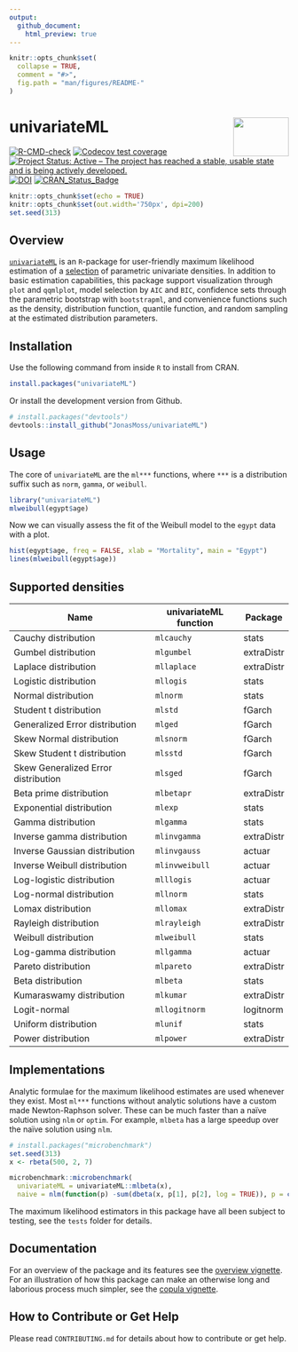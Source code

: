 ```yaml
---
output:
  github_document:
    html_preview: true
---
```


<!-- README.md is generated from README.Rmd. Please edit that file -->

```r
knitr::opts_chunk$set(
  collapse = TRUE,
  comment = "#>",
  fig.path = "man/figures/README-"
)
```

# univariateML <img src="man/figures/logo.png" align="right" width="100" height="70" />
[![R-CMD-check](https://github.com/JonasMoss/univariateML/workflows/R-CMD-check/badge.svg)](https://github.com/JonasMoss/univariateML/actions)
[![Codecov test coverage](https://codecov.io/gh/JonasMoss/univariateML/branch/master/graph/badge.svg)](https://app.codecov.io/gh/JonasMoss/univariateML?branch=master)
[![Project Status: Active – The project has reached a stable, usable state and is being actively developed.](https://www.repostatus.org/badges/latest/active.svg)](https://www.repostatus.org/#active)
[![DOI](https://joss.theoj.org/papers/10.21105/joss.01863/status.svg)](https://doi.org/10.21105/joss.01863)
[![CRAN_Status_Badge](https://www.r-pkg.org/badges/version/univariateML)](https://cran.r-project.org/package=univariateML)

```r
knitr::opts_chunk$set(echo = TRUE)
knitr::opts_chunk$set(out.width='750px', dpi=200)
set.seed(313)
```

## Overview
[`univariateML`](https://jonasmoss.github.io/univariateML/index.html) is an `R`-package for
user-friendly maximum likelihood estimation of a
[selection](https://jonasmoss.github.io/univariateML/articles/distributions.html) of parametric univariate densities. In addition to basic estimation capabilities,
this package support visualization through `plot` and `qqmlplot`, model selection
by `AIC` and `BIC`, confidence sets through the parametric bootstrap with
`bootstrapml`, and convenience functions such as the density, distribution 
function, quantile function, and random sampling at the estimated distribution
parameters.

## Installation
Use the following command from inside `R` to install from CRAN.
```r
install.packages("univariateML")
```

Or install the development version from Github.
```r
# install.packages("devtools")
devtools::install_github("JonasMoss/univariateML")
```

## Usage

The core of `univariateML` are the `ml***` functions, where `***` is a 
distribution suffix such as `norm`, `gamma`, or `weibull`.

```R
library("univariateML")
mlweibull(egypt$age)
```

Now we can visually assess the fit of the Weibull model to the `egypt` data with
a plot.

```R
hist(egypt$age, freq = FALSE, xlab = "Mortality", main = "Egypt")
lines(mlweibull(egypt$age))
```

## Supported densities

| Name                                | univariateML function  | Package    | 
| ----------------------------------- | ---------------------- | ---------- | 
| Cauchy distribution                 | `mlcauchy`             | stats      | 
| Gumbel distribution                 | `mlgumbel`             | extraDistr | 
| Laplace distribution                | `mllaplace`            | extraDistr | 
| Logistic distribution               | `mllogis`              | stats      | 
| Normal distribution                 | `mlnorm`               | stats      | 
| Student t distribution              | `mlstd`                | fGarch     | 
| Generalized Error distribution      | `mlged`                | fGarch     | 
| Skew Normal distribution            | `mlsnorm`              | fGarch     | 
| Skew Student t distribution         | `mlsstd`               | fGarch     | 
| Skew Generalized Error distribution | `mlsged`               | fGarch     | 
| Beta prime distribution             | `mlbetapr`             | extraDistr |
| Exponential distribution            | `mlexp`                | stats      | 
| Gamma distribution                  | `mlgamma`              | stats      | 
| Inverse gamma distribution          | `mlinvgamma`           | extraDistr |
| Inverse Gaussian distribution       | `mlinvgauss`           | actuar     |
| Inverse Weibull distribution        | `mlinvweibull`         | actuar     |
| Log-logistic distribution           | `mlllogis`             | actuar     |
| Log-normal distribution             | `mllnorm`              | stats      |
| Lomax distribution                  | `mllomax`              | extraDistr | 
| Rayleigh distribution               | `mlrayleigh`           | extraDistr | 
| Weibull distribution                | `mlweibull`            | stats      |
| Log-gamma distribution              | `mllgamma`             | actuar     |
| Pareto distribution                 | `mlpareto`             | extraDistr |
| Beta distribution                   | `mlbeta`               | stats      |
| Kumaraswamy distribution            | `mlkumar`              | extraDistr |
| Logit-normal                        | `mllogitnorm`          | logitnorm  |
| Uniform distribution                | `mlunif`               | stats      |
| Power distribution                  | `mlpower`              | extraDistr |

## Implementations

Analytic formulae for the maximum likelihood estimates are used whenever
they exist. Most `ml***` functions without analytic solutions have a custom made
Newton-Raphson solver. These can be much faster than a naïve solution using 
`nlm` or `optim`. For example, `mlbeta` has a large speedup over the naïve
solution using `nlm`.

```R
# install.packages("microbenchmark")
set.seed(313)
x <- rbeta(500, 2, 7)

microbenchmark::microbenchmark(
  univariateML = univariateML::mlbeta(x),
  naive = nlm(function(p) -sum(dbeta(x, p[1], p[2], log = TRUE)), p = c(1, 1)))

```

The maximum likelihood estimators in this package have all been subject to
testing, see the `tests` folder for details. 

## Documentation
For an overview of the package and its features see the 
[overview vignette](https://jonasmoss.github.io/univariateML/articles/overview.html). 
For an illustration of how this package can make an otherwise long and 
laborious process much simpler, see the [copula vignette](https://jonasmoss.github.io/univariateML/articles/copula.html).

## How to Contribute or Get Help

Please read `CONTRIBUTING.md` for details about how to contribute or get help.

